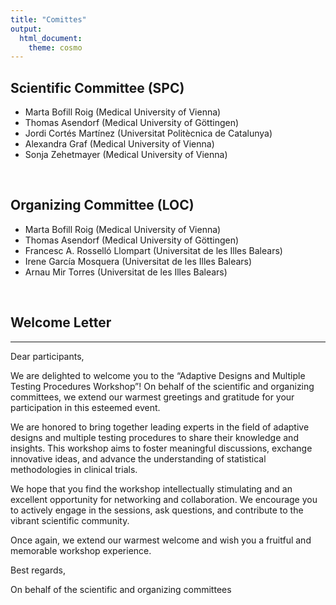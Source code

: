 ---
title: "Comittes"
output:
  html_document:
    theme: cosmo
---

<!-- # Conference Organizers -->

<style type="text/css">
h1.title {
  font-size: 36px;
  color: DarkRed;
  text-align: center;
}
</style>



<!-- ## International Program Committee (IPC) -->

<!-- - Dr. Lisa Davis -->
<!-- - Dr. Mark Wilson -->
<!-- - Dr. Laura Miller -->
<!-- - Dr. Andrew Clark -->
<!-- - Dr. Jessica Robinson -->

## Scientific Committee (SPC)

- Marta Bofill Roig (Medical University of Vienna)
- Thomas Asendorf (Medical University of Göttingen)
- Jordi Cortés Martínez (Universitat Politècnica de Catalunya)
- Alexandra Graf  (Medical University of Vienna)
- Sonja Zehetmayer  (Medical University of Vienna)
<!-- - Juan Carbonell Asins (INCLIVA Instituto de Investigación Sanitaria) -->

&nbsp;


## Organizing Committee (LOC)

- Marta Bofill Roig (Medical University of Vienna)
- Thomas Asendorf (Medical University of Göttingen)
- Francesc A. Rosselló Llompart (Universitat de les Illes Balears)
- Irene García Mosquera (Universitat de les Illes Balears)
- Arnau Mir Torres (Universitat de les Illes Balears)

&nbsp;

## Welcome Letter

<hr>

<!-- ![Dr. John Smith](images/user_default.png) | ![Dr. Marta Bofill](images/marta_bofill.jpeg) -->
<!-- :---: | :---: -->
<!-- Dr. John Smith | Dr. Marta Bofill -->

Dear participants,

We are delighted to welcome you to the "Adaptive Designs and Multiple Testing Procedures Workshop"! On behalf of the scientific and organizing committees, we extend our warmest greetings and gratitude for your participation in this esteemed event.

We are honored to bring together leading experts in the field of adaptive designs and multiple testing procedures to share their knowledge and insights. This workshop aims to foster meaningful discussions, exchange innovative ideas, and advance the understanding of statistical methodologies in clinical trials.

<!-- We would like to express our sincere appreciation to the Local Organizing Committee, the International Program Committee, and the Scientific Program Committee for their dedication and hard work in shaping the conference program and ensuring its success. -->

We hope that you find the workshop intellectually stimulating and an excellent opportunity for networking and collaboration. We encourage you to actively engage in the sessions, ask questions, and contribute to the vibrant scientific community.

Once again, we extend our warmest welcome and wish you a fruitful and memorable workshop experience.

Best regards,

On behalf of the scientific and organizing committees
